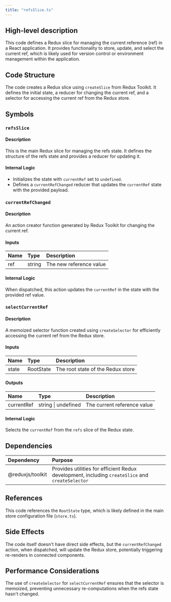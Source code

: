 ```yaml
---
title: "refsSlice.ts"
---
```


## High-level description
This code defines a Redux slice for managing the current reference (ref) in a React application. It provides functionality to store, update, and select the current ref, which is likely used for version control or environment management within the application.

## Code Structure
The code creates a Redux slice using `createSlice` from Redux Toolkit. It defines the initial state, a reducer for changing the current ref, and a selector for accessing the current ref from the Redux store.

## Symbols

### `refsSlice`
#### Description
This is the main Redux slice for managing the refs state. It defines the structure of the refs state and provides a reducer for updating it.

#### Internal Logic
- Initializes the state with `currentRef` set to `undefined`.
- Defines a `currentRefChanged` reducer that updates the `currentRef` state with the provided payload.

### `currentRefChanged`
#### Description
An action creator function generated by Redux Toolkit for changing the current ref.

#### Inputs
| Name | Type | Description |
|:-----|:-----|:------------|
| ref | string | The new reference value |

#### Internal Logic
When dispatched, this action updates the `currentRef` in the state with the provided ref value.

### `selectCurrentRef`
#### Description
A memoized selector function created using `createSelector` for efficiently accessing the current ref from the Redux store.

#### Inputs
| Name | Type | Description |
|:-----|:-----|:------------|
| state | RootState | The root state of the Redux store |

#### Outputs
| Name | Type | Description |
|:-----|:-----|:------------|
| currentRef | string \| undefined | The current reference value |

#### Internal Logic
Selects the `currentRef` from the `refs` slice of the Redux state.

## Dependencies
| Dependency | Purpose |
|:-----------|:--------|
| @reduxjs/toolkit | Provides utilities for efficient Redux development, including `createSlice` and `createSelector` |

## References
This code references the `RootState` type, which is likely defined in the main store configuration file (`store.ts`).

## Side Effects
The code itself doesn't have direct side effects, but the `currentRefChanged` action, when dispatched, will update the Redux store, potentially triggering re-renders in connected components.

## Performance Considerations
The use of `createSelector` for `selectCurrentRef` ensures that the selector is memoized, preventing unnecessary re-computations when the refs state hasn't changed.
